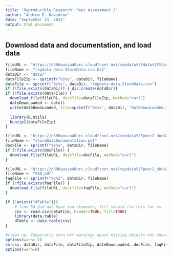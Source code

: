 ```yaml
---
title: 'Reproducible Research: Peer Assessment 2'
author: "Andrew E. Davidson"
date: "September 23, 2015"
output: html_document
---
```


## Download data and documentation, and load data 
```r
fileURL <- "https://d396qusza40orc.cloudfront.net/repdata%2Fdata%2FStormData.csv.bz2"
fileName <- "repdata-data-StormData.csv.bz2"
dataDir <- "data/"
dataFileZip <- sprintf("%s%s", dataDir, fileName)
dataFile <- sprintf("%s%s", dataDir, "repdata-data-StormData.csv")
if (!file.exists(dataDir)) { dir.create(dataDir)}
if (!file.exists(dataFile)) {
  download.file(fileURL, destfile=dataFileZip, method="curl")
  dateDownLoaded <- date()
  write(dateDownLoaded, file=sprintf("%s%s", dataDir, "dateDownLoaded.txt"))
  
  library(R.utils)
  bunzip2(dataFileZip)
}

fileURL <- "https://d396qusza40orc.cloudfront.net/repdata%2Fpeer2_doc%2Fpd01016005curr.pdf"
fileName <- "stormDataDocumentation.pdf"
docFile <- sprintf("%s%s", dataDir, fileName)
if (!file.exists(docFile)) {
  download.file(fileURL, destfile=docFile, method="curl")
}

fileURL <- "https://d396qusza40orc.cloudfront.net/repdata%2Fpeer2_doc%2FNCDC%20Storm%20Events-FAQ%20Page.pdf"
fileName <- "FAQ.pdf"
faqFile <- sprintf("%s%s", dataDir, fileName)
if (!file.exists(faqFile)) {
  download.file(fileURL, destfile=faqFile, method="curl")
}

if (!exists("dTable")){
    # line 54 did not have two elements, fill should fix this for us
    csv <- read.csv(dataFile, header=TRUE, fill=TRUE)
    library(data.table)
    dTable <- data.table(csv)
}

#clean up. Temporarly turn off warnings about missing objects not found
options(warn=-1) 
rm(csv, dataDir, dataFile, dataFileZip, dateDownLoaded, docFile, faqFile, fileName, fileURL)
options(warn=0) 

```

